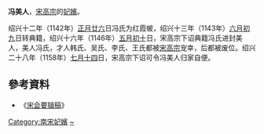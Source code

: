 '''冯美人'''，[[宋高宗|宋高宗]]的[[妃嬪|妃嬪]]。

绍兴十二年（1142年）[[正月廿六|正月廿六]]日冯氏为红霞帔，绍兴十三年（1143年）[[六月初九|六月初九]]日转典籍，绍兴十六年（1146年）[[五月初十|五月初十]]日，宋高宗下诏典籍冯氏进封美人，美人冯氏，才人韩氏、吴氏、李氏、王氏都被[[宋高宗|宋高宗]]宠幸，后都被废位。绍兴二十八年（1158年）[[七月十四|七月十四]]日，宋高宗下诏可令冯美人归家自便。 
　　
==參考資料==
*《[[宋会要辑稿|宋会要辑稿]]》
{{reflist}}
[[Category:南宋妃嬪|Category:南宋妃嬪]]
[[Category:冯姓|~]]
